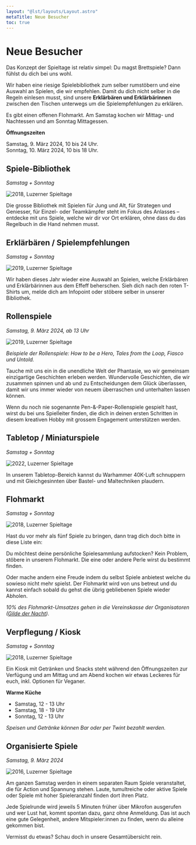 ```yaml
---
layout: "@lst/layouts/Layout.astro"
metaTitle: Neue Besucher
toc: true
---
```



# Neue Besucher

Das Konzept der Spieltage ist relativ simpel: Du magst Brettspiele? Dann fühlst du dich bei uns wohl.

Wir haben eine riesige Spielebibliothek zum selber rumstöbern und eine Auswahl an Spielen, die wir empfehlen. Damit du dich nicht selber in die Regeln einlesen musst, sind unsere **Erklärbären und Erklärbärinnen** zwischen den Tischen unterwegs um die Spielempfehlungen zu erklären.

Es gibt einen offenen Flohmarkt. Am Samstag kochen wir Mittag- und Nachtessen und am Sonntag Mittagessen.

**Öffnungszeiten**

Samstag, 9. März 2024, 10 bis 24 Uhr.\
Sonntag, 10. März 2024, 10 bis 18 Uhr.

## Spiele-Bibliothek

_Samstag + Sonntag_

<ImageText>

<ImageTextLeft>

![2018, Luzerner Spieltage](../../images/2018-spieltage-02.jpg)

</ImageTextLeft>

<ImageTextRight>

Die grosse Bibliothek mit Spielen für Jung und Alt, für Strategen und Geniesser, für Einzel- oder Teamkämpfer steht im Fokus des Anlasses – entdecke mit uns Spiele, welche wir dir vor Ort erklären, ohne dass du das Regelbuch in die Hand nehmen musst.

</ImageTextRight>

</ImageText>

## Erklärbären / Spielempfehlungen

_Samstag + Sonntag_

<ImageText>

<ImageTextLeft>

![2019, Luzerner Spieltage](../../images/2019-spieltage-11.jpg)

</ImageTextLeft>

<ImageTextRight>

Wir haben dieses Jahr wieder eine Auswahl an Spielen, welche Erklärbären und Erklärbärinnen aus dem Effeff beherschen. Sieh dich nach den roten T-Shirts um, melde dich am Infopoint oder stöbere selber in unserer Bibliothek.

</ImageTextRight>

</ImageText>

## Rollenspiele

_Samstag, 9. März 2024, ab 13 Uhr_

<ImageText>

<ImageTextLeft>

![2019, Luzerner Spieltage](../../images/2019-spieltage-09.jpg)

_Beispiele der Rollenspiele: How to be a Hero, Tales from the Loop, Fiasco und Untold._

</ImageTextLeft>

<ImageTextRight>

Tauche mit uns ein in die unendliche Welt der Phantasie, wo wir gemeinsam einzigartige Geschichten erleben werden. Wundervolle Geschichten, die wir zusammen spinnen und ab und zu Entscheidungen dem Glück überlassen, damit wir uns immer wieder von neuem überraschen und unterhalten lassen können.

Wenn du noch nie sogenannte Pen-&-Paper-Rollenspiele gespielt hast, wirst du bei uns Spielleiter finden, die dich in deinen ersten Schritten in diesem kreativen Hobby mit grossem Engagement unterstützen werden.
</ImageTextRight>

</ImageText>

## Tabletop / Miniaturspiele

_Samstag + Sonntag_

<ImageText>

<ImageTextLeft>

![2022, Luzerner Spieltage](../../images/2022-spieltage-07.jpg)

</ImageTextLeft>

<ImageTextRight>

In unserem Tabletop-Bereich kannst du Warhammer 40K-Luft schnuppern und mit Gleichgesinnten über Bastel- und Maltechniken plaudern.

</ImageTextRight>

</ImageText>

## Flohmarkt

_Samstag + Sonntag_

<ImageText>

<ImageTextLeft>

![2018, Luzerner Spieltage](../../images/2019-spieltage-08.jpg)

Hast du vor mehr als fünf Spiele zu bringen, dann trag dich doch bitte in diese Liste ein:

<ButtonLink link="https://respondto.forms.app/pascisch/luzerner-spieltage-2024-flohmarkt-spiele-vorbereiten" label="Flohmarkt Voranmeldung" />

</ImageTextLeft>

<ImageTextRight>

Du möchtest deine persönliche Spielesammlung aufstocken? Kein Problem, stöbere in unserem Flohmarkt. Die eine oder andere Perle wirst du bestimmt finden.

Oder mache andern eine Freude indem du selbst Spiele anbietest welche du sowieso nicht mehr spielst. Der Flohmarkt wird von uns betreut und du kannst einfach sobald du gehst die übrig gebliebenen Spiele wieder Abholen.

_10% des Flohmarkt-Umsatzes gehen in die Vereinskasse der Organisatoren ([Gilde der Nacht](https://gildedernacht.ch/))._

</ImageTextRight>

</ImageText>

## Verpflegung / Kiosk

_Samstag + Sonntag_

<ImageText>

<ImageTextLeft>

![2018, Luzerner Spieltage](../../images/2018-spieltage-10.jpg)

</ImageTextLeft>

<ImageTextRight>

Ein Kiosk mit Getränken und Snacks steht während den Öffnungszeiten zur Verfügung und am Mittag und am Abend kochen wir etwas Leckeres für euch, inkl. Optionen für Veganer.

**Warme Küche**

- Samstag, 12 - 13 Uhr
- Samstag, 18 - 19 Uhr
- Sonntag, 12 - 13 Uhr

_Speisen und Getränke können Bar oder per Twint bezahlt werden._

</ImageTextRight>

</ImageText>


## Organisierte Spiele

_Samstag, 9. März 2024_

<ImageText>

<ImageTextLeft>

![2016, Luzerner Spieltage](../../images/2016-spieltage-05.jpg)

</ImageTextLeft>

<ImageTextRight>

Am ganzen Samstag werden in einem separaten Raum Spiele veranstaltet, die für Action und Spannung stehen. Laute, tumultreiche oder aktive Spiele oder Spiele mit hoher Spieleranzahl finden dort ihren Platz.

Jede Spielrunde wird jeweils 5 Minuten früher über Mikrofon ausgerufen und wer Lust hat, kommt spontan dazu, ganz ohne Anmeldung. Das ist auch eine gute Gelegenheit, andere Mitspieler:innen zu finden, wenn du alleine gekommen bist.

</ImageTextRight>

</ImageText>

<Box type="success" link="/programm" linkLabel="Alle Programmpunkte">
  Vermisst du etwas? Schau doch in unsere Gesamtübersicht rein.
</Box>
